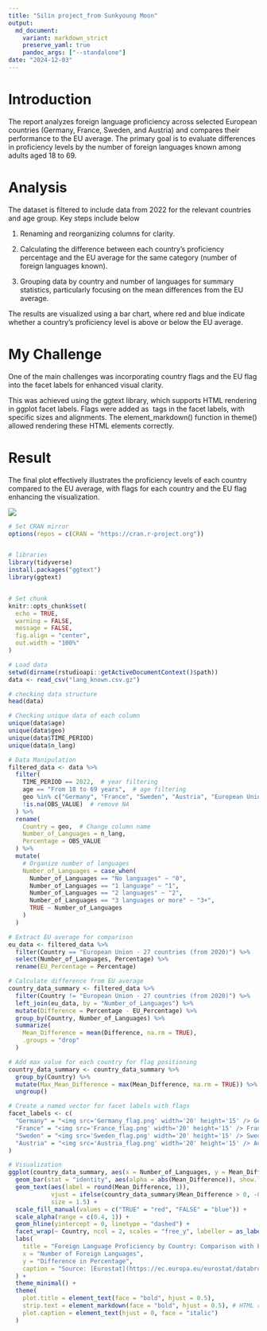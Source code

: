 ```yaml
---
title: "Silin project_from Sunkyoung Moon"
output: 
  md_document:
    variant: markdown_strict
    preserve_yaml: true
    pandoc_args: ["--standalone"]
date: "2024-12-03"
---
```


# Introduction

The report analyzes foreign language proficiency across selected European countries (Germany, France, Sweden, and Austria) and compares their performance to the EU average. The primary goal is to evaluate differences in proficiency levels by the number of foreign languages known among adults aged 18 to 69.

# Analysis

The dataset is filtered to include data from 2022 for the relevant countries and age group. Key steps include below

1) Renaming and reorganizing columns for clarity.

2) Calculating the difference between each country's proficiency percentage and the EU average for the same category (number of foreign languages known).

3) Grouping data by country and number of languages for summary statistics, particularly focusing on the mean differences from the EU average.

The results are visualized using a bar chart, where red and blue indicate whether a country's proficiency level is above or below the EU average.

# My Challenge

One of the main challenges was incorporating country flags and the EU flag into the facet labels for enhanced visual clarity.

This was achieved using the ggtext library, which supports HTML rendering in ggplot facet labels. Flags were added as <img> tags in the facet labels, with specific sizes and alignments. The element_markdown() function in theme() allowed rendering these HTML elements correctly.

# Result

The final plot effectively illustrates the proficiency levels of each country compared to the EU average, with flags for each country and the EU flag enhancing the visualization.

![](Result_imaga_from_Sun.png)


```r

# Set CRAN mirror
options(repos = c(CRAN = "https://cran.r-project.org"))


# libraries
library(tidyverse)
install.packages("ggtext")
library(ggtext)


# Set chunk
knitr::opts_chunk$set(
  echo = TRUE,        
  warning = FALSE,    
  message = FALSE,    
  fig.align = "center",
  out.width = "100%"
)

# Load data
setwd(dirname(rstudioapi::getActiveDocumentContext()$path))
data <- read_csv("lang_known.csv.gz")

# checking data structure
head(data)

# Checking unique data of each column
unique(data$age)          
unique(data$geo)          
unique(data$TIME_PERIOD)  
unique(data$n_lang)

# Data Manipulation
filtered_data <- data %>%
  filter(
    TIME_PERIOD == 2022,  # year filtering
    age == "From 18 to 69 years",  # age filtering
    geo %in% c("Germany", "France", "Sweden", "Austria", "European Union - 27 countries (from 2020)"), # Include EU average for comparison
    !is.na(OBS_VALUE)  # remove NA
  ) %>%
  rename(
    Country = geo,  # Change column name
    Number_of_Languages = n_lang,  
    Percentage = OBS_VALUE  
  ) %>%
  mutate(
    # Organize number of languages
    Number_of_Languages = case_when(
      Number_of_Languages == "No languages" ~ "0",
      Number_of_Languages == "1 language" ~ "1",
      Number_of_Languages == "2 languages" ~ "2",
      Number_of_Languages == "3 languages or more" ~ "3+",
      TRUE ~ Number_of_Languages
    )
  )

# Extract EU average for comparison
eu_data <- filtered_data %>%
  filter(Country == "European Union - 27 countries (from 2020)") %>%
  select(Number_of_Languages, Percentage) %>%
  rename(EU_Percentage = Percentage)

# Calculate difference from EU average
country_data_summary <- filtered_data %>%
  filter(Country != "European Union - 27 countries (from 2020)") %>%
  left_join(eu_data, by = "Number_of_Languages") %>%
  mutate(Difference = Percentage - EU_Percentage) %>%
  group_by(Country, Number_of_Languages) %>%
  summarize(
    Mean_Difference = mean(Difference, na.rm = TRUE),
    .groups = "drop"
  )

# Add max value for each country for flag positioning
country_data_summary <- country_data_summary %>%
  group_by(Country) %>%
  mutate(Max_Mean_Difference = max(Mean_Difference, na.rm = TRUE)) %>%
  ungroup()

# Create a named vector for facet labels with flags
facet_labels <- c(
  "Germany" = "<img src='Germany_flag.png' width='20' height='15' /> Germany - <img src='EU_flag.png' width='20' height='15' />",
  "France" = "<img src='France_flag.png' width='20' height='15' /> France - <img src='EU_flag.png' width='20' height='15' />",
  "Sweden" = "<img src='Sweden_flag.png' width='20' height='15' /> Sweden - <img src='EU_flag.png' width='20' height='15' />",
  "Austria" = "<img src='Austria_flag.png' width='20' height='15' /> Austria - <img src='EU_flag.png' width='20' height='15' />"
)

# Visualization
ggplot(country_data_summary, aes(x = Number_of_Languages, y = Mean_Difference, fill = Mean_Difference > 0)) +
  geom_bar(stat = "identity", aes(alpha = abs(Mean_Difference)), show.legend = FALSE) +
  geom_text(aes(label = round(Mean_Difference, 1)), 
            vjust = ifelse(country_data_summary$Mean_Difference > 0, -0.5, 1.5),
            size = 1.5) + 
  scale_fill_manual(values = c("TRUE" = "red", "FALSE" = "blue")) +
  scale_alpha(range = c(0.4, 1)) +
  geom_hline(yintercept = 0, linetype = "dashed") +
  facet_wrap(~ Country, ncol = 2, scales = "free_y", labeller = as_labeller(facet_labels)) +
  labs(
    title = "Foreign Language Proficiency by Country: Comparison with EU Average",
    x = "Number of Foreign Languages",
    y = "Difference in Percentage",
    caption = "Source: [Eurostat](https://ec.europa.eu/eurostat/databrowser/view/edat_aes_l23/default/table?lang=en&category=educ.educ_lang.educ_lang_00.edat_aes_l2)"
  ) +
  theme_minimal() +
  theme(
    plot.title = element_text(face = "bold", hjust = 0.5),
    strip.text = element_markdown(face = "bold", hjust = 0.5), # HTML rendering in facet labels
    plot.caption = element_text(hjust = 0, face = "italic")
  )


```

